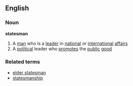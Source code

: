 ==English==
===Noun===
'''statesman'''
# A [[man]] who is a [[leader]] in [[national]] or [[international]] [[affair]]s
# A [[political]] leader who [[promote]]s the [[public]] [[good]]
===Related terms===
* [[elder statesman]]
* [[statesmanship]]